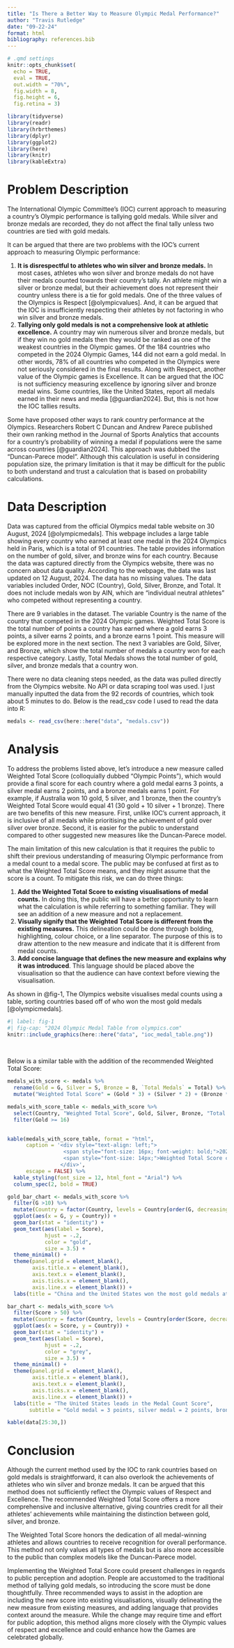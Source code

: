 ```yaml
---
title: "Is There a Better Way to Measure Olympic Medal Performance?"
author: "Travis Rutledge"
date: "09-22-24"
format: html
bibliography: references.bib
---
```


```r

# .qmd settings
knitr::opts_chunk$set(
  echo = TRUE,
  eval = TRUE,
  out.width = "70%",
  fig.width = 8, 
  fig.height = 6,
  fig.retina = 3)
```



```r
library(tidyverse)
library(readr)
library(hrbrthemes)
library(dplyr)
library(ggplot2)
library(here)
library(knitr) 
library(kableExtra)
```


# Problem Description
The International Olympic Committee's (IOC) current approach to measuring a country's Olympic performance is tallying gold medals. While silver and bronze medals are recorded, they do not affect the final tally unless two countries are tied with gold medals.

It can be argued that there are two problems with the IOC's current approach to measuring Olympic performance:

1. **It is disrespectful to athletes who win silver and bronze medals.** In most cases, athletes who won silver and bronze medals do not have their medals counted towards their country's tally. An athlete might win a silver or bronze medal, but their achievement does not represent their country unless there is a tie for gold medals. One of the three values of the Olympics is Respect [@olympicvalues]. And, it can be argued that the IOC is insufficiently respecting their athletes by not factoring in who win silver and bronze medals.
2. **Tallying only gold medals is not a comprehensive look at athletic excellence.** A country may win numerous silver and bronze medals, but if they win no gold medals then they would be ranked as one of the weakest countries in the Olympic games. Of the 184 countries who competed in the 2024 Olympic Games, 144 did not earn a gold medal. In other words, 78% of all countries who competed in the Olympics were not seriously considered in the final results. Along with Respect, another value of the Olympic games is Excellence. It can be argued that the IOC is not sufficiency measuring excellence by ignoring silver and bronze medal wins. Some countries, like the United States, report all medals earned in their news and media [@guardian2024]. But, this is not how the IOC tallies results.

Some have proposed other ways to rank country performance at the Olympics. Researchers Robert C Duncan and Andrew Parece published their own ranking method in the Journal of Sports Analytics that accounts for a country's probability of winning a medal if populations were the same across countries [@guardian2024]. This approach was dubbed the "Duncan-Parece model". Although this calculation is useful in considering population size, the primary limitation is that it may be difficult for the public to both understand and trust a calculation that is based on probability calculations. 

# Data Description
Data was captured from the official Olympics medal table website on 30 August, 2024 [@olympicmedals]. This webpage includes a large table showing every country who earned at least one medal in the 2024 Olympics held in Paris, which is a total of 91 countries. The table provides information on the number of gold, silver, and bronze wins for each country. Because the data was captured directly from the Olympics website, there was no concern about data quality. According to the webpage, the data was last updated on 12 August, 2024. The data has no missing values. The data variables included Order, NOC (Country), Gold, Silver, Bronze, and Total. It does not include medals won by AIN, which are "individual neutral athletes" who competed without representing a country. 

There are 9 variables in the dataset. The variable Country is the name of the country that competed in the 2024 Olympic games. Weighted Total Score is the total number of points a country has earned where a gold earns 3 points, a silver earns 2 points, and a bronze earns 1 point. This measure will be explored more in the next section. The next 3 variables are Gold, Silver, and Bronze, which show the total number of medals a country won for each respective category. Lastly, Total Medals shows the total number of gold, silver, and bronze medals that a country won. 

There were no data cleaning steps needed, as the data was pulled directly from the Olympics website. No API or data scraping tool was used. I just manually inputted the data from the 92 records of countries, which took about 5 minutes to do. Below is the read_csv code I used to read the data into R:

```r
medals <- read_csv(here::here("data", "medals.csv"))
```

# Analysis 
To address the problems listed above, let's introduce a new measure called Weighted Total Score (colloquially dubbed "Olympic Points"), which would provide a final score for each country where a gold medal earns 3 points, a silver medal earns 2 points, and a bronze medals earns 1 point. For example, if Australia won 10 gold, 5 silver, and 1 bronze, then the country's Weighted Total Score would equal 41 (30 gold + 10 silver + 1 bronze). There are two benefits of this new measure. First, unlike IOC's current approach, it is inclusive of all medals while prioritising the achievement of gold over silver over bronze. Second, it is easier for the public to understand compared to other suggested new measures like the Duncan-Parece model. 

The main limitation of this new calculation is that it requires the public to shift their previous understanding of measuring Olympic performance from a medal count to a medal score. The public may be confused at first as to what the Weighted Total Score means, and they might assume that the score is a count. To mitigate this risk, we can do three things:

1. **Add the Weighted Total Score to existing visualisations of medal counts.** In doing this, the public will have a better opportunity to learn what the calculation is while referring to something familiar. They will see an addition of a new measure and not a replacement.
2. **Visually signify that the Weighted Total Score is different from the existing measures.** This delineation could be done through bolding, highlighting, colour choice, or a line separator. The purpose of this is to draw attention to the new measure and indicate that it is different from medal counts. 
3. **Add concise language that defines the new measure and explains why it was introduced**. This language should be placed above the visualisation so that the audience can have context before viewing the visualisation. 

As shown in @fig-1, The Olympics website visualises medal counts using a table, sorting countries based off of who won the most gold medals [@olympicmedals].

```r
#| label: fig-1
#| fig-cap: "2024 Olympic Medal Table from olympics.com"
knitr::include_graphics(here::here("data", "ioc_medal_table.png")) 
```

<br>

Below is a similar table with the addition of the recommended Weighted Total Score:

```r
medals_with_score <- medals %>%
  rename(Gold = G, Silver = S, Bronze = B, `Total Medals` = Total) %>%
  mutate("Weighted Total Score" = (Gold * 3) + (Silver * 2) + (Bronze * 1))

medals_with_score_table <- medals_with_score %>%
  select(Country, "Weighted Total Score", Gold, Silver, Bronze, "Total Medals") %>%
  filter(Gold >= 16)
  
```

```r
kable(medals_with_score_table, format = "html", 
      caption = '<div style="text-align: left;">
                  <span style="font-size: 16px; font-weight: bold;">2024 Olympic Medal Table</span><br>
                  <span style="font-size: 14px;">Weighted Total Score calculated as 3 points for Gold, 2 for Silver, and 1 for Bronze</span>
                 </div>',
      escape = FALSE) %>%
  kable_styling(font_size = 12, html_font = "Arial") %>%
  column_spec(2, bold = TRUE) 
```


```r
gold_bar_chart <- medals_with_score %>%
  filter(G >10) %>%
  mutate(Country = factor(Country, levels = Country[order(G, decreasing = FALSE)])) %>%
  ggplot(aes(x = G, y = Country)) +
  geom_bar(stat = "identity") +
  geom_text(aes(label = Score),
            hjust = -.2,
            color = "gold",
            size = 3.5) +
  theme_minimal() +
  theme(panel.grid = element_blank(),
        axis.title.x = element_blank(),
        axis.text.x = element_blank(),
        axis.ticks.x = element_blank(),
        axis.line.x = element_blank()) +
  labs(title = "China and the United States won the most gold medals at the 2024 Olympics")

bar_chart <- medals_with_score %>%
  filter(Score > 50) %>%
  mutate(Country = factor(Country, levels = Country[order(Score, decreasing = FALSE)])) %>%
  ggplot(aes(x = Score, y = Country)) + 
  geom_bar(stat = "identity") + 
  geom_text(aes(label = Score),
            hjust = -.2,
            color = "grey",
            size = 3.5) +
  theme_minimal() +
  theme(panel.grid = element_blank(),
        axis.title.x = element_blank(),
        axis.text.x = element_blank(),
        axis.ticks.x = element_blank(),
        axis.line.x = element_blank()) +
  labs(title = "The United States leads in the Medal Count Score",
       subtitle = "Gold medal = 3 points, silver medal = 2 points, bronze = 1 point")
```

```r

kable(data[25:30,])
```


# Conclusion

Although the current method used by the IOC to rank countries based on gold medals is straightforward, it can also overlook the achievements of athletes who win silver and bronze medals. It can be argued that this method does not sufficiently reflect the Olympic values of Respect and Excellence. The recommended Weighted Total Score offers a more comprehensive and inclusive alternative, giving countries credit for all their athletes’ achievements while maintaining the distinction between gold, silver, and bronze. 

The Weighted Total Score honors the dedication of all medal-winning athletes and allows countries to receive recognition for overall performance. This method not only values all types of medals but is also more accessible to the public than complex models like the Duncan-Parece model. 

Implementing the Weighted Total Score could present challenges in regards to public perception and adoption. People are accustomed to the traditional method of tallying gold medals, so introducing the score must be done thoughtfully. Three recommended ways to assist in the adoption are including the new score into existing visualisations, visually delineating the new measure from existing measures, and adding language that provides context around the measure. While the change may require time and effort for public adoption, this method aligns more closely with the Olympic values of respect and excellence and could enhance how the Games are celebrated globally.
